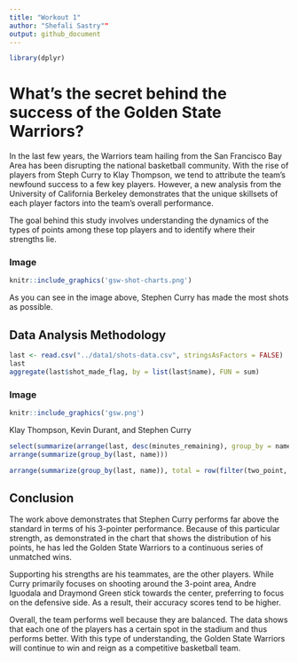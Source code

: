 ---
title: "Workout 1"
author: "Shefali Sastry""
output: github_document
---

```{r}
library(dplyr)
```

# What's the secret behind the success of the Golden State Warriors? 

In the last few years, the Warriors team hailing from the San Francisco Bay Area has been disrupting the national basketball community. With the rise of players from Steph Curry to Klay Thompson, we tend to attribute the team's newfound success to a few key players. However, a new analysis from the University of California Berkeley demonstrates that the unique skillsets of each player factors into the team's overall performance. 

The goal behind this study involves understanding the dynamics of the types of points among these top players and to identify where their strengths lie.

### Image
```{r out.width = '80%', echo = FALSE, fig.align = 'center'}
knitr::include_graphics('gsw-shot-charts.png')
```
As you can see in the image above, Stephen Curry has made the most shots as possible.



## Data Analysis Methodology
```{r}
last <- read.csv("../data1/shots-data.csv", stringsAsFactors = FALSE)
last
aggregate(last$shot_made_flag, by = list(last$name), FUN = sum)
```
### Image
```{r out.width = '80%', echo = FALSE, fig.align = 'center'}
knitr::include_graphics('gsw.png')

```
Klay Thompson, Kevin Durant, and Stephen Curry

```{r eval = FALSE}
select(summarize(arrange(last, desc(minutes_remaining), group_by = name), name, total = shot_made_flag, )
arrange(summarize(group_by(last, name)))
```

```{r eval = FALSE}
arrange(summarize(group_by(last, name)), total = row(filter(two_point, name == two_point$name)))))
```

## Conclusion

The work above demonstrates that Stephen Curry performs far above the standard in terms of his 3-pointer performance. Because of this particular strength, as demonstrated in the chart that shows the distribution of his points, he has led the Golden State Warriors to a continuous series of unmatched wins. 

Supporting his strengths are his teammates, are the other players. While Curry primarily focuses on shooting around the 3-point area, Andre Iguodala and Draymond Green stick towards the center, preferring to focus on the defensive side. As a result, their accuracy scores tend to be higher. 

Overall, the team performs well because they are balanced. The data shows that each one of the players has a certain spot in the stadium and thus performs better. With this type of understanding, the Golden State Warriors will continue to win and reign as a competitive basketball team.
